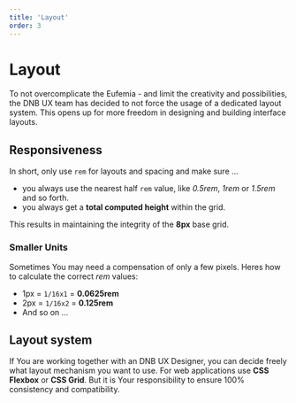 ```yaml
---
title: 'Layout'
order: 3
---
```


# Layout

To not overcomplicate the Eufemia - and limit the creativity and possibilities, the DNB UX team has decided to not force the usage of a dedicated layout system. This opens up for more freedom in designing and building interface layouts.

## Responsiveness

In short, only use `rem` for layouts and spacing and make sure ...

- you always use the nearest half `rem` value, like _0.5rem_, _1rem_ or _1.5rem_ and so forth.
- you always get a **total computed height** within the grid.

This results in maintaining the integrity of the **8px** base grid.

### Smaller Units

Sometimes You may need a compensation of only a few pixels. Heres how to calculate the correct _rem_ values:

- 1px = `1/16x1` = **0.0625rem**
- 2px = `1/16x2` = **0.125rem**
- And so on ...

## Layout system

If You are working together with an DNB UX Designer, you can decide freely what layout mechanism you want to use. For web applications use **CSS Flexbox** or **CSS Grid**. But it is Your responsibility to ensure 100% consistency and compatibility.
